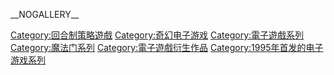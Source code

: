 {{Catnav|頁面分類|…|电子游戏|電子遊戲軟體|電子遊戲系列|魔法门系列}}

{{Cat more}}

{{DEFAULTSORT:Heroes of Might and Magic}}
[[Category:回合制策略遊戲|Category:回合制策略遊戲]]
[[Category:奇幻电子游戏|Category:奇幻电子游戏]]
[[Category:電子遊戲系列|Category:電子遊戲系列]]
[[Category:魔法门系列|Category:魔法门系列]]
[[Category:電子遊戲衍生作品|Category:電子遊戲衍生作品]]
[[Category:1995年首发的电子游戏系列|Category:1995年首发的电子游戏系列]]

__NOGALLERY__
